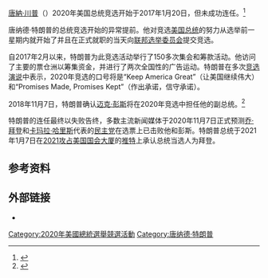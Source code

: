 {{noteTA
| G1 =美國總統
}}
{{Not|2016年唐納·川普競選美國總統}}

{{Expand language|1=en|time=2020-10-31T02:57:53+00:00}}
{{Infobox U.S. federal election campaign
| committee    = 唐纳德·特朗普美国总统竞选
| logo = [[File:Trump-Pence_2020.svg|280px]]
| campaign = {{plainlist |
* [[2020年美国总统选举共和党初选|2020年美国总统选举共和党初选]]
* [[2020年美国总统选举|2020年美国总统选举]]
}}
| candidate = {{plainlist |
* '''[[唐納·川普|唐納·川普]]'''<br />45th [[美国总统|美国总统]]（2017–2021）
* '''[[迈克·彭斯|迈克·彭斯]]'''<br />48th [[美国副总统|美国副总统]]（2017–2021）
}}
| status = {{plainlist |
* 公布：2019年6月18日
* 推定提名：2020年3月17日
* 官方提名：2020年8月24日
* 选举失败：2020年11月7日
* 正式承认：2021年1月7日
}}
| cand_id = P80001571
| Website = [https://www.trump2020.gifts/ Trump Pence 2020 | United States | Trump 2020: Keep America Great!]
| Trump2020 slogan = [https://www.trump2020.gifts/ Keep America Great!]<ref>{{cite news |last1=Pugliese |first1=Mark |last2=Gaitan |first2=Sharon |title=Trump 2020 campaign slogan |url=https://www.euronews.com/2019/06/19/trump-launches-2020-re-election-campaign-with-rally-in-florida |access-date=July 15, 2019 |publisher=EuroNews |archive-date=2020-11-26 |archive-url=https://web.archive.org/web/20201126060750/https://www.euronews.com/2019/06/19/trump-launches-2020-re-election-campaign-with-rally-in-florida |dead-url=no }}</ref>
| affiliation = [[共和黨_(美國)|共和黨]]
| headquarters = [[弗吉尼亚州|弗吉尼亚州]]，[[阿灵顿|阿灵顿]]<ref>{{cite news |url=https://www.politico.com/news/2020/11/03/trump-visits-campaign-headquarters-433953 |title=Visiting campaign headquarters, Trump says 'losing is never easy' |last=Forgey |first=Quint |date=November 3, 2020 |publisher=Politico |access-date=November 8, 2020 |archive-date=2021-01-25 |archive-url=https://web.archive.org/web/20210125031031/https://www.politico.com/news/2020/11/03/trump-visits-campaign-headquarters-433953 |dead-url=no }}</ref>
| slogan = {{plainlist |
* [[File:MAGA.svg|115px]]
* Keep America Great!（让美国继续伟大！）<ref name="tumulty">{{cite news |last1=Tumulty |first1=Karen |title=How Donald Trump came up with 'Make America Great Again' |url=https://www.washingtonpost.com/politics/how-donald-trump-came-up-with-make-america-great-again/2017/01/17/fb6acf5e-dbf7-11e6-ad42-f3375f271c9c_story.html |work=The Washington Post |access-date=March 5, 2017 |date=January 18, 2017 |archive-date=2019-08-05 |archive-url=https://web.archive.org/web/20190805070000/https://www.washingtonpost.com/politics/how-donald-trump-came-up-with-make-america-great-again/2017/01/17/fb6acf5e-dbf7-11e6-ad42-f3375f271c9c_story.html |dead-url=no }}</ref><ref name="foxkeepamerica">{{cite web |url=http://insider.foxnews.com/2017/04/15/president-donald-trump-2020-reelection-campaign-raised-13-million-april |title='Keep America Great': Trump Reelection Effort Raised $13M So Far, Report Says |author=<!--Not stated--> |date=April 15, 2017 |website=insider.foxnews.com |publisher=Fox News |access-date=April 28, 2017 |archive-date=2020-08-02 |archive-url=https://web.archive.org/web/20200802180538/https://insider.foxnews.com/2017/04/15/president-donald-trump-2020-reelection-campaign-raised-13-million-april |dead-url=no }}</ref>
* Promises made, promises kept（作出承诺，信守承诺）<ref>{{cite web |url=https://www.msnbc.com/rachel-maddow-show/trump-picks-the-wrong-slogan-promises-made-promises-kept |title=Trump picks the wrong slogan: 'Promises made, Promises kept' |last=Benen |first=Steve |date=March 21, 2017 |website=Msnbc.com |publisher=MSNBC |access-date=June 28, 2017 |archive-date=2020-08-20 |archive-url=https://web.archive.org/web/20200820121811/http://www.msnbc.com/rachel-maddow-show/trump-picks-the-wrong-slogan-promises-made-promises-kept |dead-url=no }}</ref>
* Jobs! Jobs! Jobs!（工作！工作！工作！）
* Keep America Working（让美国继续工作）
}}
| receipts = 601392178.39<ref>{{cite web |url=https://www.fec.gov/data/candidate/P80001571/ |title=TRUMP, DONALD J – Candidate overview – FEC.gov |website=FEC.gov |access-date=2020年11月9日 |archive-date=2020年12月24日 |archive-url=https://web.archive.org/web/20201224155017/https://www.fec.gov/data/candidate/P80001571/ |dead-url=no }}</ref>
| homepage = {{url|https://www.donaldjtrump.com/}}
|fec_date=October 14, 2020}}

[[唐納·川普|唐納·川普]]（{{Lang-en|Donald Trump}}）2020年美国总统竞选开始于2017年1月20日，但未成功连任。<ref>{{Cite web|date=2020-12-15|title=Electoral College makes it official: Biden won, Trump lost|url=https://apnews.com/article/electoral-college-confirm-joe-biden-win-2d4fd7368d8fd6cb47ff0b2cc206271a|access-date=2021-01-16|website=AP NEWS|archive-date=2021-01-22|archive-url=https://web.archive.org/web/20210122025015/https://apnews.com/article/electoral-college-confirm-joe-biden-win-2d4fd7368d8fd6cb47ff0b2cc206271a|dead-url=no}}</ref>

唐纳德·特朗普的总统竞选开始的异常提前。他对竞选[[美国总统|美国总统]]的努力从选举前一星期内就开始了并且在正式就职的当天向[[联邦选举委员会|联邦选举委员会]]提交竞选。

自2017年2月以来，特朗普为此竞选活动举行了150多次集会和筹款活动。他访问了主要的票仓洲以筹集资金，并进行了两次全国性的广告运动。特朗普在多次[[Stump_speech|竞选演说]]中表示，2020年竞选的口号将是“Keep America Great”（让美国继续伟大）和“Promises Made, Promises Kept”（作出承诺，信守承诺）。

2018年11月7日，特朗普确认[[迈克·彭斯|迈克·彭斯]]将在2020年竞选中担任他的副总统。<ref>{{cite news|last=Groppe|first=Maureen|date=November 7, 2018|title=President Donald Trump and Vice President Mike Pence renew their political vows in advance of 2020|work=USA Today|url=https://eu.usatoday.com/story/news/politics/elections/2018/11/07/president-Trump-asks-vice-president-pence-his-2020-running-mate/1920319002/|access-date=November 7, 2018|archive-date=2020-12-25|archive-url=https://web.archive.org/web/20201225010131/https://eu.usatoday.com/story/news/politics/elections/2018/11/07/president-trump-asks-vice-president-pence-his-2020-running-mate/1920319002/|dead-url=no}}</ref>

特朗普的连任最终以失败告终，多数主流新闻媒体于2020年11月7日正式预测[[乔·拜登|乔·拜登]]和[[卡玛拉·哈里斯|卡玛拉·哈里斯]]代表的[[民主黨_(美國)|民主党]]在选票上已击败他和彭斯。特朗普总统于2021年1月7日在[[2021年冲击美国国会大厦事件|2021攻占美国国会大厦]]的[[推特|推特]]上承认总统当选人为拜登。

==参考资料==
{{reflist}}

==外部链接==
* {{Official|https://www.donaldjtrump.com/}}

{{Portal bar|唐納·川普|政治|美國}}
[[Category:2020年美國總統選舉競選活動|Category:2020年美國總統選舉競選活動]]
[[Category:唐纳德·特朗普|Category:唐纳德·特朗普]]